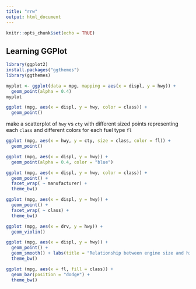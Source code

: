 ```yaml
---
title: "rrw"
output: html_document
---
```


```r
knitr::opts_chunk$set(echo = TRUE)
```

## Learning GGPlot

```r
library(ggplot2)
install.packages("ggthemes")
library(ggthemes)
```

```r
myplot <- ggplot(data = mpg, mapping = aes(x = displ, y = hwy)) + 
  geom_point(alpha = 0.4)
myplot
```



```r
ggplot (mpg, aes(x = displ, y = hwy, color = class)) + 
  geom_point()
```

make a scatterplot of `hwy` vs `cty` with different sized points representing each `class` and different colors for each fuel type `fl`

```r
ggplot (mpg, aes(x = hwy, y = cty, size = class, color = fl)) + 
  geom_point()
```

```r
ggplot (mpg, aes(x = displ, y = hwy)) + 
  geom_point(alpha = 0.4, color = "blue")
```

```r
ggplot (mpg, aes(x = displ, y = hwy, color = class)) + 
  geom_point() + 
  facet_wrap( ~ manufacturer) +
  theme_bw()

```

```r
ggplot (mpg, aes(x = displ, y = hwy)) + 
  geom_point() + 
  facet_wrap( ~ class) +
  theme_bw()

```

```r
ggplot (mpg, aes(x = drv, y = hwy)) + 
  geom_violin()
```

```r
ggplot (mpg, aes(x = displ, y = hwy)) + 
  geom_point() +
  geom_smooth() + labs(title = "Relationship between engine size and highway mileage (mpg)", x = "Engine size (miles per gallon)", y = "Highway milage (miles per gallon)") +
  theme_bw()
```

```r
ggplot (mpg, aes(x = fl, fill = class)) + 
  geom_bar(position = "dodge") +
  theme_bw()
```
